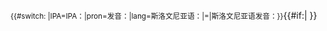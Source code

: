 <onlyinclude><small>{{#switch: {{{2}}}|IPA=IPA：|pron=发音：|lang=斯洛文尼亚语：|=|斯洛文尼亚语发音：}}</small>{{IPA|[[Help:斯洛文尼亚语国际音标|[{{{1}}}]]]}}{{#if:{{{3|}}}|{{IPA audio link|{{{3}}} }} }}</onlyinclude>
{{documentation|Template:usage of IPA templates}}
<!-- PLEASE ADD CATEGORIES BELOW THIS LINE, THANKS. -->
[[Category:IPA语言模板|{{PAGENAME}}]]
</noinclude>